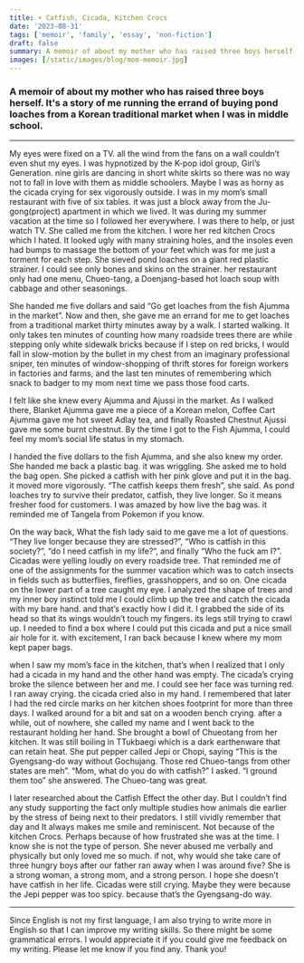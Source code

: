 ```yaml
---
title: ☀️ Catfish, Cicada, Kitchen Crocs
date: '2023-08-31'
tags: ['memoir', 'family', 'essay', 'non-fiction']
draft: false
summary: A memoir of about my mother who has raised three boys herself. It's a story of me running the errand of buying pond loaches from a Korean traditional market when I was in middle school.
images: [/static/images/blog/mom-memoir.jpg]
---
```


### A memoir of about my mother who has raised three boys herself. It's a story of me running the errand of buying pond loaches from a Korean traditional market when I was in middle school.

---

My eyes were fixed on a TV. all the wind from the fans on a wall couldn’t even shut my eyes. I was hypnotized by the K-pop idol group, Girl’s Generation. nine girls are dancing in short white skirts so there was no way not to fall in love with them as middle schoolers. Maybe I was as horny as the cicada crying for sex vigorously outside. I was in my mom’s small restaurant with five of six tables. it was just a block away from the Ju-gong(project) apartment in which we lived. It was during my summer vacation at the time so I followed her everywhere. I was there to help, or just watch TV. She called me from the kitchen. I wore her red kitchen Crocs which I hated. It looked ugly with many straining holes, and the insoles even had bumps to massage the bottom of your feet which was for me just a torment for each step. She sieved pond loaches on a giant red plastic strainer. I could see only bones and skins on the strainer. her restaurant only had one menu, Chueo-tang, a Doenjang-based hot loach soup with cabbage and other seasonings.

She handed me five dollars and said “Go get loaches from the fish Ajumma in the market”. Now and then, she gave me an errand for me to get loaches from a traditional market thirty minutes away by a walk. I started walking. It only takes ten minutes of counting how many roadside trees there are while stepping only white sidewalk bricks because if I step on red bricks, I would fall in slow-motion by the bullet in my chest from an imaginary professional sniper, ten minutes of window-shopping of thrift stores for foreign workers in factories and farms, and the last ten minutes of remembering which snack to badger to my mom next time we pass those food carts.

I felt like she knew every Ajumma and Ajussi in the market. As I walked there, Blanket Ajumma gave me a piece of a Korean melon, Coffee Cart Ajumma gave me hot sweet Adlay tea, and finally Roasted Chestnut Ajussi gave me some burnt chestnut. By the time I got to the Fish Ajumma, I could feel my mom’s social life status in my stomach.

I handed the five dollars to the fish Ajumma, and she also knew my order. She handed me back a plastic bag. it was wriggling. She asked me to hold the bag open. She picked a catfish with her pink glove and put it in the bag. it moved more vigorously. “The catfish keeps them fresh”, she said. As pond loaches try to survive their predator, catfish, they live longer. So it means fresher food for customers. I was amazed by how live the bag was. it reminded me of Tangela from Pokemon if you know.

On the way back, What the fish lady said to me gave me a lot of questions. “They live longer because they are stressed?”, “Who is catfish in this society?”, “do I need catfish in my life?”, and finally “Who the fuck am I?”. Cicadas were yelling loudly on every roadside tree. That reminded me of one of the assignments for the summer vacation which was to catch insects in fields such as butterflies, fireflies, grasshoppers, and so on. One cicada on the lower part of a tree caught my eye. I analyzed the shape of trees and my inner boy instinct told me I could climb up the tree and catch the cicada with my bare hand. and that’s exactly how I did it. I grabbed the side of its head so that its wings wouldn’t touch my fingers. its legs still trying to crawl up. I needed to find a box where I could put this cicada and put a nice small air hole for it. with excitement, I ran back because I knew where my mom kept paper bags.

when I saw my mom’s face in the kitchen, that’s when I realized that I only had a cicada in my hand and the other hand was empty. The cicada’s crying broke the silence between her and me. I could see her face was turning red. I ran away crying. the cicada cried also in my hand. I remembered that later I had the red circle marks on her kitchen shoes footprint for more than three days. I walked around for a bit and sat on a wooden bench crying. after a while, out of nowhere, she called my name and I went back to the restaurant holding her hand. She brought a bowl of Chueotang from her kitchen. It was still boiling in TTukbaegi which is a dark earthenware that can retain heat. She put pepper called Jepi or Chopi, saying “This is the Gyengsang-do way without Gochujang. Those red Chueo-tangs from other states are meh”. “Mom, what do you do with catfish?” I asked. “I ground them too” she answered. The Chueo-tang was great.

I later researched about the Catfish Effect the other day. But I couldn’t find any study supporting the fact only multiple studies how animals die earlier by the stress of being next to their predators. I still vividly remember that day and It always makes me smile and reminiscent. Not because of the kitchen Crocs. Perhaps because of how frustrated she was at the time. I know she is not the type of person. She never abused me verbally and physically but only loved me so much. if not, why would she take care of three hungry boys after our father ran away when I was around five? She is a strong woman, a strong mom, and a strong person. I hope she doesn’t have catfish in her life. Cicadas were still crying. Maybe they were because the Jepi pepper was too spicy. because that’s the Gyengsang-do way.

---
Since English is not my first language, I am also trying to write more in English so that I can improve my writing skills. So there might be some grammatical errors. I would appreciate it if you could give me feedback on my writing.  Please let me know if you find any. Thank you!